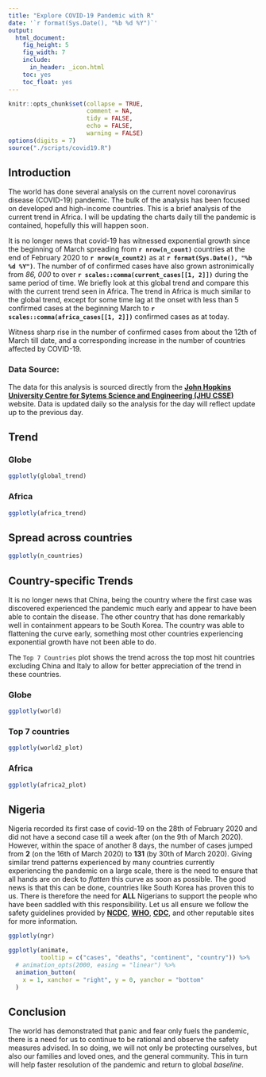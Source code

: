 ```yaml
---
title: "Explore COVID-19 Pandemic with R"
date: '`r format(Sys.Date(), "%b %d %Y")`'
output: 
  html_document: 
    fig_height: 5
    fig_width: 7
    include:
      in_header: _icon.html
    toc: yes
    toc_float: yes
---
```



<style>

back-to-top {
    position: fixed;
    bottom: 5em;
    right: -25px;
    text-decoration: none;
    color: #000000;
    background-color: #f5f5f5;
    background-image: url(../../img/top.png);
    background-repeat: no-repeat;
    font-size: 12px;
    padding: 2.3em;
    display: none;
}


#TOC {
margin-top: 150px;
}

.no-show {
margin-top: 10%;
display: none;
}

small {
color: #999;
}

</style>



```r
knitr::opts_chunk$set(collapse = TRUE, 
                      comment = NA, 
                      tidy = FALSE, 
                      echo = FALSE,
                      warning = FALSE)
options(digits = 7)
source("./scripts/covid19.R")
```

## Introduction 

The world has done several analysis on the current novel coronavirus disease (COVID-19) pandemic. The bulk of the analysis has been focused on developed and high-income countries. This is a brief analysis of the current trend in Africa. I will be updating the charts daily till the pandemic is contained, hopefully this will happen soon.   


It is no longer news that covid-19 has witnessed exponential growth since the beginning of March spreading from **`r nrow(n_count)`** countries at the end of February 2020 to **`r nrow(n_count2)`** as at **`r format(Sys.Date(), "%b %d %Y")`**. The number of of confirmed cases have also grown astronimically from *86, 000* to over **`r scales::comma(current_cases[[1, 2]])`** during the same period of time. We briefly look at this global trend and compare this with the current trend seen in Africa. The trend in Africa is much similar to the global trend, except for some time lag at the onset with less than 5 confirmed cases at the beginning March to **`r scales::comma(africa_cases[[1, 2]])`** confirmed cases as at today.   


Witness sharp rise in the number of confirmed cases from about the 12th of March till date, and a corresponding increase in the number of countries affected by COVID-19.

### Data Source:

The data for this analysis is sourced directly from the [**John Hopkins University Centre for Sytems Science and Engineering (JHU CSSE)**](https://github.com/CSSEGISandData/COVID-19/) website. Data is updated daily so the analysis for the day will reflect update up to the previous day.  


## Trend  {.tabset .tabset-fade .tabset-pills}


### Globe

```r
ggplotly(global_trend)
```


### Africa


```r
ggplotly(africa_trend)
```

## Spread across countries

```r
ggplotly(n_countries)
```



## Country-specific Trends {.tabset .tabset-fade .tabset-pills}

It is no longer news that China, being the country where the first case was discovered experienced the pandemic much early and appear to have been able to contain the disease. The other country that has done remarkably well in containment appears to be South Korea. The country was able to flattening the curve early, something most other countries experiencing exponential growth have not been able to do.  

The `Top 7 Countries` plot shows the trend across the top most hit countries excluding China and Italy to allow for better appreciation of the trend in these countries.  


### Globe

```r
ggplotly(world)
```


### Top 7 countries



```r
ggplotly(world2_plot)
```



### Africa


```r

ggplotly(africa2_plot)

```




## Nigeria

Nigeria recorded its first case of covid-19 on the 28th of February 2020 and did not have a second case till a week after (on the 9th of March 2020). However, within the space of another 8 days, the number of cases jumped from **2** (on the 16th of March 2020) to **131** (by 30th of March 2020). Giving similar trend patterns experienced by many countries currently experiencing the pandemic on a large scale, there is the need to ensure that all hands are on deck to _flatten_ this curve as soon as possible. The good news is that this can be done, countries like South Korea has proven this to us. There is therefore the need for **ALL** Nigerians to support the people who have been saddled with this responsibility. Let us all ensure we follow the safety guidelines provided by [**NCDC**](http://covid19.ncdc.gov.ng/faq.html#about), [**WHO**](https://www.who.int/emergencies/diseases/novel-coronavirus-2019/advice-for-public), [**CDC**](https://www.cdc.gov/coronavirus/2019-ncov/index.html), and other reputable sites for more information.  


```r

ggplotly(ngr)

```




```r
ggplotly(animate, 
         tooltip = c("cases", "deaths", "continent", "country")) %>%
  # animation_opts(2000, easing = "linear") %>%
  animation_button(
    x = 1, xanchor = "right", y = 0, yanchor = "bottom"
  ) 
```



## Conclusion

The world has demonstrated that panic and fear only fuels the pandemic, there is a need for us to continue to be rational and observe the safety measures advised. In so doing, we will not only be protecting ourselves, but also our families and loved ones, and the general community. This in turn will help faster resolution of the pandemic and return to global *baseline*.

